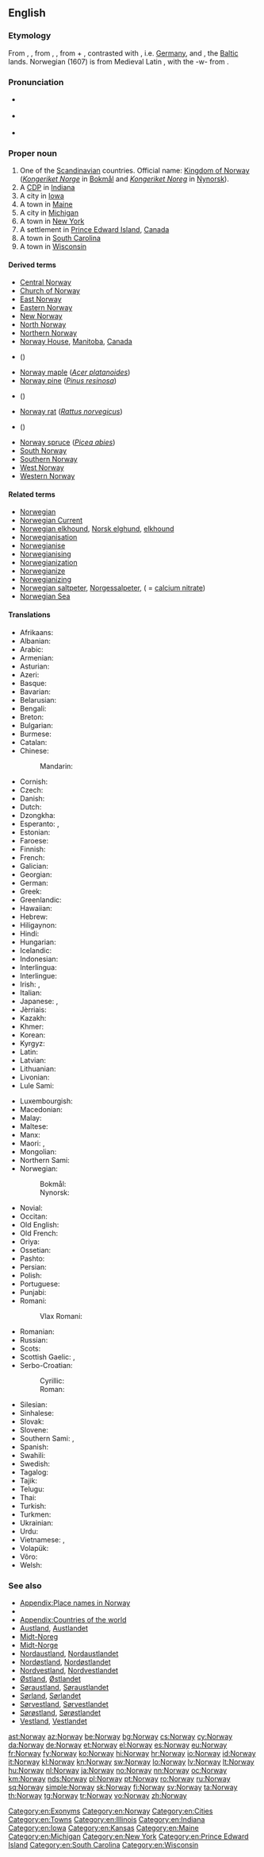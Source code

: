 ==English==
{{wikipedia}}

===Etymology===
From {{etyl|ang|en}} {{term|Norweg|lang=ang}}, {{term|Norþweg|lang=ang}}, from {{etyl|non|en}} {{term|Norvegr||north way|lang=non}}, {{term|Norðvegr|lang=non}}, from {{term|norðr|lang=non||north}} + {{term|vegr|lang=non||way}}, contrasted with {{term|suðrvegr||south way|lang=non}}, i.e. [[w:Germany|Germany]], and {{term|austrvegr||east way|lang=non}}, the [[w:Baltic states|Baltic]] lands. Norwegian (1607) is from Medieval Latin {{term|Norvegia|lang=la}}, with the -w- from {{term|Norway|lang=en}}.

===Pronunciation===
* {{a|UK}} {{IPA|/ˈnɔː.weɪ/|lang=en}}
* {{a|US}} {{IPA|/ˈnɔɹ.weɪ/|lang=en}}
* {{audio|en-us-Norway.ogg|Audio (US)|lang=en}}

===Proper noun===
{{en-proper noun}}

# One of the [[Scandinavian]] countries. Official name: [[Kingdom of Norway]] (''[[Kongeriket Norge]]'' in [[Bokmål]] and ''[[Kongeriket Noreg]]'' in [[Nynorsk]]).
# A [[CDP]] in [[Indiana]]
# A city in [[Iowa]]
# A town in [[Maine]]
# A city in [[Michigan]]
# A town in [[New York]]
# A settlement in [[Prince Edward Island]], [[Canada]]
# A town in [[South Carolina]]
# A town in [[Wisconsin]]

====Derived terms====
* [[Central Norway]]
* [[Church of Norway]]
* [[East Norway]]
* [[Eastern Norway]]
* [[New Norway]]
* [[North Norway]]
* [[Northern Norway]]
* [[Norway House]], [[Manitoba]], [[Canada]]
* {{vern|Norway lobster|pedia=1}} ({{taxlink|Nephrops norvegicus|species|noshow=1}})
* [[Norway maple]] (''[[Acer platanoides]]'')
* [[Norway pine]] (''[[Pinus resinosa]]'')
* {{vern|Norway pout|pedia=1}} ({{taxlink|Trisopterus esmarkii|species|noshow=1}})
* [[Norway rat]] (''[[Rattus norvegicus]]'')
* {{vern|Norway redfish|pedia=1}} ({{taxlink|Sebastes viviparus|species|noshow=1}})
* [[Norway spruce]] (''[[Picea abies]]'')
* [[South Norway]]
* [[Southern Norway]]
* [[West Norway]]
* [[Western Norway]]

====Related terms====
* [[Norwegian]]
* [[Norwegian Current]]
* [[Norwegian elkhound]], [[Norsk elghund]], [[elkhound]]
* [[Norwegianisation]]
* [[Norwegianise]]
* [[Norwegianising]]
* [[Norwegianization]]
* [[Norwegianize]]
* [[Norwegianizing]]
* [[Norwegian saltpeter]], [[Norgessalpeter]], ( = [[calcium nitrate]])
* [[Norwegian Sea]]

====Translations====
{{trans-top|Scandinavian country}}
* Afrikaans: {{t|af|Noorweë}}
* Albanian: {{t+|sq|Norvegjia}}
* Arabic: {{t|ar|النرويج|m|tr=Al-Narwiij}}
* Armenian: {{t|hy|Նորվեգիա|sc=Armn}}
* Asturian: {{t+|ast|Noruega|f}}
* Azeri: {{t+|az|Norveç}}
* Basque: {{t+|eu|Norvegia}}
* Bavarian: {{t|bar|Norwegn}}
* Belarusian: {{t|be|Нарвегія|f|tr=Narvéhija|sc=Cyrl}}
* Bengali: {{t|bn|নরওয়ে|tr=Nar'ōẏē|sc=Beng}}
* Breton: {{t|br|Norvegia}}
* Bulgarian: {{t+|bg|Норвегия|f|tr=Norvégija|sc=Cyrl}}
* Burmese: {{t|my|နော်ဝေနိုင်ငံ|sc=Mymr}}
* Catalan: {{t+|ca|Noruega|f}}
* Chinese:
*: Mandarin: {{t+|cmn|挪威|tr=Nuówēi|sc=Hani}}
* Cornish: {{t|kw|Norgagh|m}}
* Czech: {{t+|cs|Norsko|n}}
* Danish: {{t+|da|Norge|n}}
* Dutch: {{t+|nl|Noorwegen}}
* Dzongkha: {{t|dz|ནོ་ཝེ་|sc=Tibt}}
* Esperanto: {{t|eo|Norvegio}}, {{t|eo|Norvegujo}}
* Estonian: {{t+|et|Norra}}
* Faroese: {{t+|fo|Noreg|n}}
* Finnish: {{t+|fi|Norja}}
* French: {{t+|fr|Norvège|f}}
* Galician: {{t+|gl|Noruega|f}}
* Georgian: {{t|ka|ნორვეგია|sc=Geor}}
* German: {{t+|de|Norwegen|n}}
* Greek: {{t+|el|Νορβηγία|f|tr=Norvigía}}
* Greenlandic: {{t+|kl|Norge}}
* Hawaiian: {{t|haw|Nolewai}}
* Hebrew: {{t|he|נורווגיה|f|tr=Norvegia}}
* Hiligaynon: {{t|hil|Norwega}}
* Hindi: {{t+|hi|नॉर्वे|tr=norve}}
* Hungarian: {{t+|hu|Norvégia}}
* Icelandic: {{t+|is|Noregur|m}}
* Indonesian: {{t|id|Norwegia}}
* Interlingua: {{t|ia|Norvegia}}
* Interlingue: {{t-needed|ie}}
* Irish: {{t|ga|Iorua|f|alt=An Iorua}}, {{t|ga|Ríocht na hIorua|f}}
* Italian: {{t+|it|Norvegia|f}}
* Japanese: {{t+|ja|ノルウェー|tr=Noruwē}}, {{qualifier|obsolete}} {{t|ja|諾威}}
* Jèrriais: {{t|roa-jer|Norouague|f}}
* Kazakh: {{t+|kk|Норвегия|tr=Norvegiya|sc=Cyrl}}
* Khmer: {{t|km|​ន័រវែស|tr=nour vaes|sc=Khmr}}
* Korean: {{t+|ko|노르웨이|tr=Noreuwei|sc=Hang}}
* Kyrgyz: {{t|ky|Норвегия|tr=Norvegiya|sc=Cyrl}}
* Latin: {{t|la|Norvegia|f}}
* Latvian: {{t+|lv|Norvēģija|f}}
* Lithuanian: {{t+|lt|Norvegija}}
* Livonian: {{t|liv|Norvēgmō}}
* Lule Sami: {{t|smj|Vuodna}}
{{trans-mid}}
* Luxembourgish: {{t+|lb|Norwegen|n}}
* Macedonian: {{t+|mk|Норвешка|f|tr=Norvéška|sc=Cyrl}}
* Malay: {{t|ms|Norway}}
* Maltese: {{t|mt|Norveġja}}
* Manx: {{t|gv|Loghlyn}}
* Maori: {{t|mi|Nōwei}}, {{t|mi|Norowe}}
* Mongolian: {{t+|mn|Норвеги|tr=Norvegi|sc=Cyrl}}
* Northern Sami: {{t|se|Norga}}
* Norwegian:
*: Bokmål: {{t+|no|Norge|n}}
*: Nynorsk: {{t+|no|Noreg|n}}
* Novial: {{t-needed|nov}}
* Occitan: {{t+|oc|Norvègia|f}}
* Old English: {{t|ang|Norþweġ|m}}
* Old French: {{t|fro|Norweie|f}}
* Oriya: {{t|or|ନରୱେ|tr=naraẇē|sc=Orya}}
* Ossetian: {{t|os|Норвеги|tr=Norvegi|sc=Cyrl}}
* Pashto: {{t|ps|ناروې|sc=ps-Arab}}
* Persian: {{t+|fa|نروژ|tr=Norvež}}
* Polish: {{t+|pl|Norwegia|f}}
* Portuguese: {{t+|pt|Noruega|f}}
* Punjabi: {{t-needed|pa}}
* Romani:
*: Vlax Romani: {{t|rmy|Norvejiya}}
* Romanian: {{t+|ro|Norvegia|f}}
* Russian: {{t+|ru|Норвегия|f|tr=Norvégija}}
* Scots: {{t|sco|Norawa}}
* Scottish Gaelic: {{t|gd|Nirribhidh|f}}, {{t|gd|Lochlann|m|f}}
* Serbo-Croatian:
*: Cyrillic: {{t|sh|Норвешка|f|sc=Cyrl}}
*: Roman: {{t+|sh|Norveška|f}}
* Silesian: {{t|szl|Norwygijo|f}}
* Sinhalese: {{t|si|නෝර්වේ|tr=nōrvē|sc=Sinh}}
* Slovak: {{t|sk|Nórsko|n}}
* Slovene: {{t|sl|Norvéška|f}}
* Southern Sami: {{t|sma|Nöörje}}, {{t|sma|Nøørje}}
* Spanish: {{t+|es|Noruega|f}}
* Swahili: {{t+|sw|Norwe}}
* Swedish: {{t+|sv|Norge|n}}
* Tagalog: {{t|tl|Noruwega}}
* Tajik: {{t|tg|Норвегия|tr=Norvegiya|sc=Cyrl}}
* Telugu: {{t+|te|నార్వే|tr=Nārvē|sc=Telu}}
* Thai: {{t+|th|นอร์เวย์|tr=nor-way}}
* Turkish: {{t+|tr|Norveç}}
* Turkmen: {{t|tk|Norwegiýa}}
* Ukrainian: {{t+|uk|Норвегія|f|tr=Norvéhija|sc=Cyrl}}
* Urdu: {{t|ur|ناروے|tr=norve}}
* Vietnamese: {{t+|vi|Na Uy}}, {{t|vi|nước Na uy}}
* Volapük: {{t+|vo|Norgän}}
* Võro: {{t|vro|Norra}}
* Welsh: {{t+|cy|Norwy|f}}
{{trans-bottom}}

===See also===
* [[Appendix:Place names in Norway]]
* {{list:countries of Europe/en}}
* [[Appendix:Countries of the world]]
* [[Austland]], [[Austlandet]]
* [[Midt-Noreg]]
* [[Midt-Norge]]
* [[Nordaustland]], [[Nordaustlandet]]
* [[Nordøstland]], [[Nordøstlandet]]
* [[Nordvestland]], [[Nordvestlandet]]
* [[Østland]], [[Østlandet]]
* [[Søraustland]], [[Søraustlandet]]
* [[Sørland]], [[Sørlandet]]
* [[Sørvestland]], [[Sørvestlandet]]
* [[Sørøstland]], [[Sørøstlandet]]
* [[Vestland]], [[Vestlandet]]

[[Category:en:Exonyms]]
[[Category:en:Norway]]
[[Category:en:Cities]]
[[Category:en:Towns]]
[[Category:en:Illinois]]
[[Category:en:Indiana]]
[[Category:en:Iowa]]
[[Category:en:Kansas]]
[[Category:en:Maine]]
[[Category:en:Michigan]]
[[Category:en:New York]]
[[Category:en:Prince Edward Island]]
[[Category:en:South Carolina]]
[[Category:en:Wisconsin]]

[[ast:Norway]]
[[az:Norway]]
[[be:Norway]]
[[bg:Norway]]
[[cs:Norway]]
[[cy:Norway]]
[[da:Norway]]
[[de:Norway]]
[[et:Norway]]
[[el:Norway]]
[[es:Norway]]
[[eu:Norway]]
[[fr:Norway]]
[[fy:Norway]]
[[ko:Norway]]
[[hi:Norway]]
[[hr:Norway]]
[[io:Norway]]
[[id:Norway]]
[[it:Norway]]
[[kl:Norway]]
[[kn:Norway]]
[[sw:Norway]]
[[lo:Norway]]
[[lv:Norway]]
[[lt:Norway]]
[[hu:Norway]]
[[nl:Norway]]
[[ja:Norway]]
[[no:Norway]]
[[nn:Norway]]
[[oc:Norway]]
[[km:Norway]]
[[nds:Norway]]
[[pl:Norway]]
[[pt:Norway]]
[[ro:Norway]]
[[ru:Norway]]
[[sq:Norway]]
[[simple:Norway]]
[[sk:Norway]]
[[fi:Norway]]
[[sv:Norway]]
[[ta:Norway]]
[[th:Norway]]
[[tg:Norway]]
[[tr:Norway]]
[[vo:Norway]]
[[zh:Norway]]